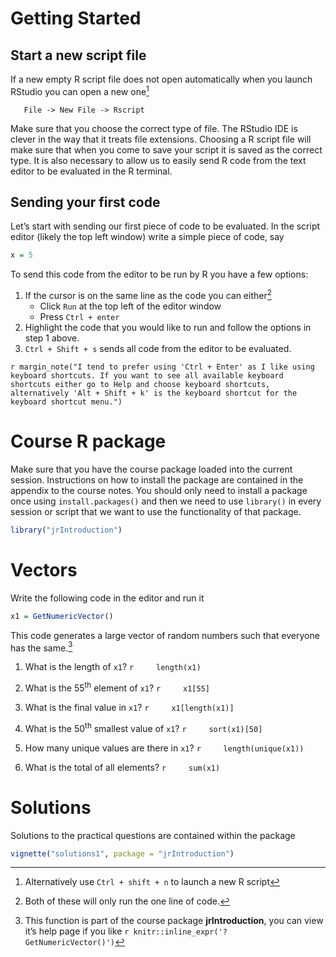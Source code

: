 # Getting Started

## Start a new script file

If a new empty R script file does not open automatically when you launch RStudio you can open a new one^[Alternatively use `Ctrl + shift + n` to launch a new R script]

```
   File -> New File -> Rscript
```

\noindent Make sure that you choose the correct type of file. The RStudio IDE is clever in the way that it treats file extensions. Choosing a R script file will make sure that when you come to save your script it is saved as the correct type. It is also necessary to allow us to easily send R code from the text editor to be evaluated in the R terminal.

## Sending your first code

Let's start with sending our first piece of code to be evaluated. In the script editor (likely the top left window) write a simple piece of code, say

```r
x = 5
```

\noindent To send this code from the editor to be run by R you have a few options:

1. If the cursor is on the same line as the code you can either^[Both of these will only run the one line of code.]
    + Click `Run` at the top left of the editor window
    + Press `Ctrl + enter`
2. Highlight the code that you would like to run and follow the options in step 1 above.
3. `Ctrl + Shift + s` sends all code from the editor to be evaluated.

`r margin_note("I tend to prefer using 'Ctrl + Enter' as I like using keyboard shortcuts. If you want to see all available keyboard shortcuts either go to Help and choose keyboard shortcuts, alternatively 'Alt + Shift + k' is the keyboard shortcut for the keyboard shortcut menu.")`

# Course R package

Make sure that you have the course package loaded into the current session. Instructions on how to install the package are contained in the appendix to the course notes. You should only need to install a package once using `install.packages()` and then we need to use `library()` in every session or script that we want to use the functionality of that package.

```r
library("jrIntroduction")
```

# Vectors

Write the following code in the editor and run it

```r
x1 = GetNumericVector()
```

\noindent This code generates a large vector of random numbers such that everyone has the same.^[This function is part of the course package __jrIntroduction__, you can view it's help page if you like `r knitr::inline_expr('?GetNumericVector()')`]

1. What is the length of `x1`?
    ```r
    length(x1)
    ```

2. What is the 55^th^ element of `x1`?
    ```r
    x1[55]
    ```

3. What is the final value in `x1`?
    ```r
    x1[length(x1)]
    ```
  
4. What is the 50^th^ smallest value of `x1`?
    ```r
    sort(x1)[50]
    ```
    
5. How many unique values are there in `x1`?
    ```r
    length(unique(x1))
    ```
    
6. What is the total of all elements?
    ```r
    sum(x1)
    ```

# Solutions

Solutions to the practical questions are contained within the package

```r
vignette("solutions1", package = "jrIntroduction")
```
